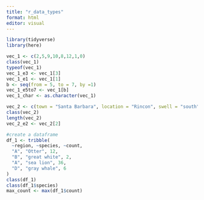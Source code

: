 ```yaml
---
title: "r_data_types"
format: html
editor: visual
---
```


```r
library(tidyverse)
library(here)

```

```r
vec_1 <- c(2,5,9,10,8,12,1,0)
class(vec_1)
typeof(vec_1)
vec_1_e3 <- vec_1[3]
vec_1_e1 <- vec_1[1]
b <- seq(from = 5, to = 7, by =1)
vec_1_e5to7 <- vec_1[b]
vec_1_char <- as.character(vec_1)

vec_2 <- c(town = "Santa Barbara", location = "Rincon", swell = "south")
class(vec_2)
length(vec_2)
vec_2_e2 <- vec_2[2]
```

```r
#create a dataframe
df_1 <- tribble(
  ~region, ~species, ~count,
  "A", "Otter", 12,
  "B", "great white", 2,
  "A", "sea lion", 36,
  "D", "gray whale", 6
)
class(df_1)
class(df_1$species)
max_count <- max(df_1$count)
```

# 
